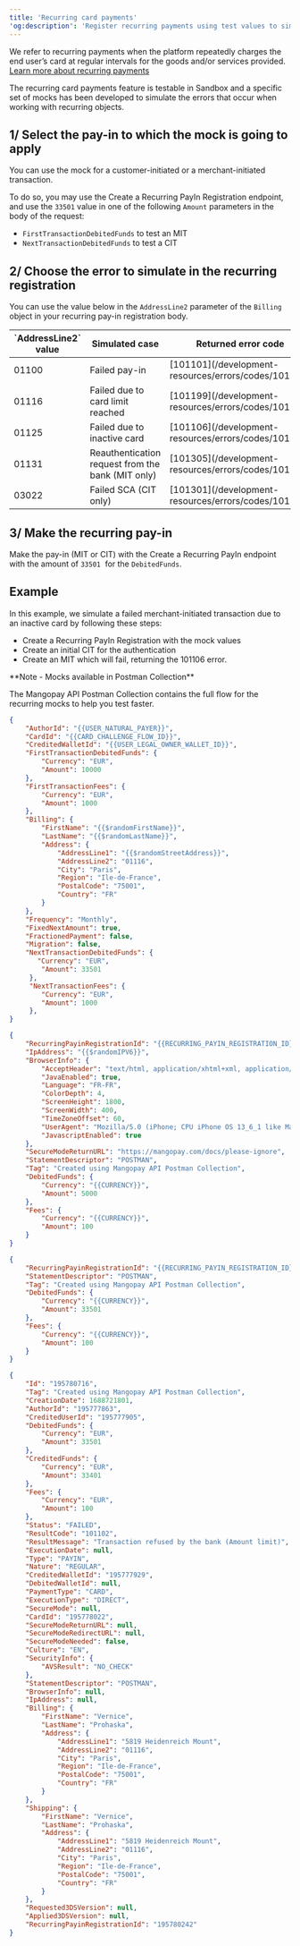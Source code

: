 ---
title: 'Recurring card payments'  
'og:description': 'Register recurring payments using test values to simulate error cases in the series of payments.'  
---

We refer to recurring payments when the platform repeatedly charges the end user’s card at regular intervals for the goods and/or services provided.  
<a href="#" class="btn Tertiary normal">Learn more about recurring payments</a>  

The recurring card payments feature is testable in Sandbox and a specific set of mocks has been developed to simulate the errors that occur when working with recurring objects.  

## 1/ Select the pay-in to which the mock is going to apply  

You can use the mock for a customer-initiated or a merchant-initiated transaction.  

To do so, you may use the Create a Recurring PayIn Registration endpoint, and use the `33501` value in one of the following `Amount` parameters in the body of the request:  
- `FirstTransactionDebitedFunds` to test an MIT  
- `NextTransactionDebitedFunds` to test a CIT  

## 2/ Choose the error to simulate in the recurring registration  

You can use the value below in the `AddressLine2` parameter of the `Billing` object in your recurring pay-in registration body.

<table class="html-table">
    <thead>
        <tr>
            <th class="header">`AddressLine2` value</th>
            <th class="header">Simulated case</th>
            <th class="header">Returned error code</th>
        </tr>
    </thead>
    <tbody>
        <tr>
            <td class="content">01100</td>
            <td class="content">Failed pay-in</td>
            <td class="content">[101101](/development-resources/errors/codes/101101)</td>
        </tr>
        <tr>
            <td class="content">01116</td>
            <td class="content">Failed due to card limit reached</td>
            <td class="content">[101199](/development-resources/errors/codes/101199)</td>
        </tr>
        <tr>
            <td class="content">01125</td>
            <td class="content">Failed due to inactive card</td>
            <td class="content">[101106](/development-resources/errors/codes/101106)</td>
        </tr>
        <tr>
            <td class="content">01131</td>
            <td class="content">Reauthentication request from the bank (MIT only)</td>
            <td class="content">[101305](/development-resources/errors/codes/101305)</td>
        </tr>
        <tr>
            <td class="content">03022</td>
            <td class="content">Failed SCA (CIT only)</td>
            <td class="content">[101301](/development-resources/errors/codes/101301)</td>
        </tr>
    </tbody>
</table>

## 3/ Make the recurring pay-in  

Make the pay-in (MIT or CIT) with the Create a Recurring PayIn endpoint with the amount of `33501`  for the `DebitedFunds`.  

## Example  

In this example, we simulate a failed merchant-initiated transaction due to an inactive card by following these steps:  
- Create a Recurring PayIn Registration with the mock values  
- Create an initial CIT for the authentication  
- Create an MIT which will fail, returning the 101106 error.  

<Note>  
**Note - Mocks available in Postman Collection** 
  
The Mangopay API Postman Collection contains the full flow for the recurring mocks to help you test faster.  
</Note>  

```json 
{
    "AuthorId": "{{USER_NATURAL_PAYER}}",
    "CardId": "{{CARD_CHALLENGE_FLOW_ID}}",
    "CreditedWalletId": "{{USER_LEGAL_OWNER_WALLET_ID}}",
    "FirstTransactionDebitedFunds": {
        "Currency": "EUR",
        "Amount": 10000
    },
    "FirstTransactionFees": {
        "Currency": "EUR",
        "Amount": 1000
    },
    "Billing": {
        "FirstName": "{{$randomFirstName}}",
        "LastName": "{{$randomLastName}}",
        "Address": {
            "AddressLine1": "{{$randomStreetAddress}}",
            "AddressLine2": "01116",
            "City": "Paris",
            "Region": "Ile-de-France",
            "PostalCode": "75001",
            "Country": "FR"
        }
    },
    "Frequency": "Monthly",
    "FixedNextAmount": true,
    "FractionedPayment": false,
    "Migration": false,
    "NextTransactionDebitedFunds": {
       "Currency": "EUR",
        "Amount": 33501
     },
     "NextTransactionFees": {
        "Currency": "EUR",
        "Amount": 1000
     },
}
```  
```json 
{
    "RecurringPayinRegistrationId": "{{RECURRING_PAYIN_REGISTRATION_ID}}",
    "IpAddress": "{{$randomIPV6}}",
    "BrowserInfo": {
        "AcceptHeader": "text/html, application/xhtml+xml, application/xml;q=0.9, /;q=0.8",
        "JavaEnabled": true,
        "Language": "FR-FR",
        "ColorDepth": 4,
        "ScreenHeight": 1800,
        "ScreenWidth": 400,
        "TimeZoneOffset": 60,
        "UserAgent": "Mozilla/5.0 (iPhone; CPU iPhone OS 13_6_1 like Mac OS X) AppleWebKit/605.1.15 (KHTML, like Gecko) Mobile/15E148",
        "JavascriptEnabled": true       
    },
    "SecureModeReturnURL": "https://mangopay.com/docs/please-ignore",
    "StatementDescriptor": "POSTMAN",
    "Tag": "Created using Mangopay API Postman Collection",
    "DebitedFunds": {
        "Currency": "{{CURRENCY}}",
        "Amount": 5000
    },
    "Fees": {
        "Currency": "{{CURRENCY}}",
        "Amount": 100
    }   
}
```

```json 
{
    "RecurringPayinRegistrationId": "{{RECURRING_PAYIN_REGISTRATION_ID}}",
    "StatementDescriptor": "POSTMAN",
    "Tag": "Created using Mangopay API Postman Collection",
    "DebitedFunds": {
        "Currency": "{{CURRENCY}}",
        "Amount": 33501
    },
    "Fees": {
        "Currency": "{{CURRENCY}}",
        "Amount": 100
    }   
}

```  

```json Recurring pay-in response
{
    "Id": "195780716",
    "Tag": "Created using Mangopay API Postman Collection",
    "CreationDate": 1688721801,
    "AuthorId": "195777863",
    "CreditedUserId": "195777905",
    "DebitedFunds": {
        "Currency": "EUR",
        "Amount": 33501
    },
    "CreditedFunds": {
        "Currency": "EUR",
        "Amount": 33401
    },
    "Fees": {
        "Currency": "EUR",
        "Amount": 100
    },
    "Status": "FAILED",
    "ResultCode": "101102",
    "ResultMessage": "Transaction refused by the bank (Amount limit)",
    "ExecutionDate": null,
    "Type": "PAYIN",
    "Nature": "REGULAR",
    "CreditedWalletId": "195777929",
    "DebitedWalletId": null,
    "PaymentType": "CARD",
    "ExecutionType": "DIRECT",
    "SecureMode": null,
    "CardId": "195778022",
    "SecureModeReturnURL": null,
    "SecureModeRedirectURL": null,
    "SecureModeNeeded": false,
    "Culture": "EN",
    "SecurityInfo": {
        "AVSResult": "NO_CHECK"
    },
    "StatementDescriptor": "POSTMAN",
    "BrowserInfo": null,
    "IpAddress": null,
    "Billing": {
        "FirstName": "Vernice",
        "LastName": "Prohaska",
        "Address": {
            "AddressLine1": "5819 Heidenreich Mount",
            "AddressLine2": "01116",
            "City": "Paris",
            "Region": "Ile-de-France",
            "PostalCode": "75001",
            "Country": "FR"
        }
    },
    "Shipping": {
        "FirstName": "Vernice",
        "LastName": "Prohaska",
        "Address": {
            "AddressLine1": "5819 Heidenreich Mount",
            "AddressLine2": "01116",
            "City": "Paris",
            "Region": "Ile-de-France",
            "PostalCode": "75001",
            "Country": "FR"
        }
    },
    "Requested3DSVersion": null,
    "Applied3DSVersion": null,
    "RecurringPayinRegistrationId": "195780242"
}
```